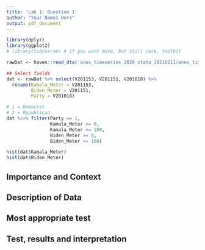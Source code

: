 ```yaml
---
title: 'Lab 1: Question 1'
author: "Your Names Here"
output: pdf_document
---
```


```r
library(dplyr)
library(ggplot2) 
# library(tidyverse) # if you want more, but still core, toolkit
```

```r
rawDat <- haven::read_dta('anes_timeseries_2020_stata_20210211/anes_timeseries_2020_stata_20210211.dta')

## Select fields
dat <- rawDat %>% select(V201153, V201151, V201018) %>%
  rename(Kamala_Meter = V201153,
         Biden_Meter = V201151,
         Party = V201018)

# 1 = Democrat
# 2 = Republican
dat %<>% filter(Party == 1,
                Kamala_Meter >= 0,
                Kamala_Meter <= 100,
                Biden_Meter >= 0,
                Biden_Meter <= 100)

hist(dat$Kamala_Meter)
hist(dat$Biden_Meter)

```


## Importance and Context
<!-- You can (and should delete each of these comments lines in your final report) --> 
<!-- Explain why the reader should care about your research question. -->

## Description of Data
<!-- Explain how your research question is operationalized, including whether the variables you create are appropriate to study the concepts in question. --> 
<!-- What are some basic features of the data distribution? --> 
<!-- What changes do you make to the data and why? --> 

## Most appropriate test 
<!-- Explain which test is the most appropriate to answer your question and why it is the most appropriate --> 
<!-- List every assumption that your test requires and evaluate it. -->

## Test, results and interpretation
<!-- What are the results of your test? --> 
<!-- What do the results of this test mean? What is the practical significance? --> 